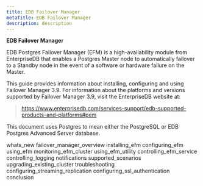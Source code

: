 ```yaml
---
title: EDB Failover Manager
metaTitle: EDB Failover Manager
description: description
---
```


**EDB Failover Manager**

EDB Postgres Failover Manager (EFM) is a high-availability module from
EnterpriseDB that enables a Postgres Master node to automatically
failover to a Standby node in the event of a software or hardware
failure on the Master.

This guide provides information about installing, configuring and using
Failover Manager 3.9. For information about the platforms and versions
supported by Failover Manager 3.9, visit the EnterpriseDB website at:

> <https://www.enterprisedb.com/services-support/edb-supported-products-and-platforms#pem>

This document uses Postgres to mean either the PostgreSQL or EDB
Postgres Advanced Server database.

<div class="toctree" data-maxdepth="3">

whats_new failover_manager_overview installing_efm configuring_efm
using_efm monitoring_efm_cluster using_efm_utility
controlling_efm_service controlling_logging notifications
supported_scenarios upgrading_existing_cluster troubleshooting
configuring_streaming_replication configuring_ssl_authentication
conclusion

</div>
